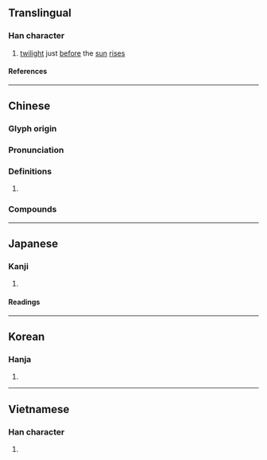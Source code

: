 {{character info}}
==Translingual==

===Han character===
{{Han char|rn=72|rad=日|as=13|sn=17|four=64032|canj=ATBO|ids=⿰日蒙}}

# [[twilight]] just [[before]] the [[sun]] [[rise]]s

====References====
{{Han ref|kx=0501.070|dkj=14223|dj=0871.160|hdz=21537.210|uh=66DA}}

----

==Chinese==
{{zh-forms}}

===Glyph origin===
{{Han etym}}

===Pronunciation===
{{zh-pron
|m=méng
|c=mung4
|mc=y
|oc=y
|ma=
|cat=n
}}

===Definitions===
{{zh-hanzi}}

# {{rfdef|zh}}

===Compounds===
{{zh-der|曚曨}}

----

==Japanese==

===Kanji===
{{ja-kanji|grade=|rs=日13}}

# {{rfdef|ja|sort=日13}}

====Readings====
{{ja-readings
|goon=む
|kanon=ぼう
|kanyoon=もう
|kun=くら-い
}}

----

==Korean==

===Hanja===
{{ko-hanja|몽}}

# {{rfdef|ko|sort=日13}}

----

==Vietnamese==

===Han character===
{{vi-readings|rs=日13|reading=mồng}}

# {{rfdef|vi|sort=日13}}